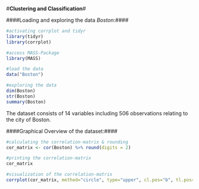 #**Clustering and Classification**#

####Loading and exploring the data *Boston*:####


```r


#activating corrplot and tidyr
library(tidyr)
library(corrplot)

#access MASS-Package
library(MASS)

#load the data
data("Boston")

#exploring the data
dim(Boston)
str(Boston)
summary(Boston)

```

The dataset consists of 14 variables including 506 observations relating to the city of Boston.

####Graphical Overview of the dataset:####


```r

#calculating the correlation-matrix & rounding
cor_matrix <- cor(Boston) %>% round(digits = 2)

#printing the correlation-matrix
cor_matrix

#visualization of the correlation-matrix
corrplot(cor_matrix, method="circle", type="upper", cl.pos="b", tl.pos="d", tl.cex=0.6)


```